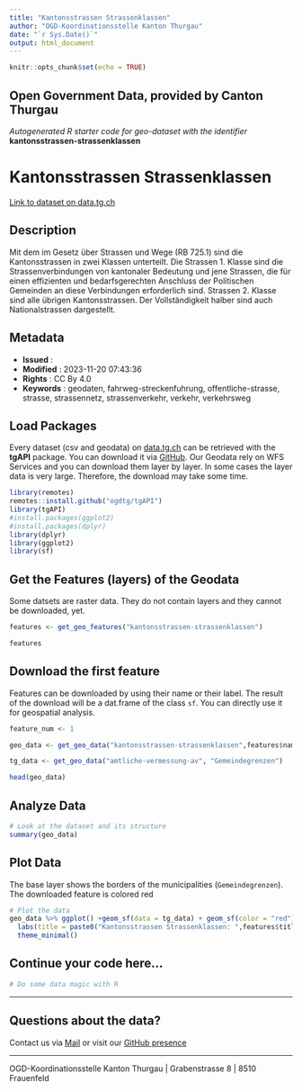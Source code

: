 ```yaml
---
title: "Kantonsstrassen Strassenklassen"
author: "OGD-Koordinationsstelle Kanton Thurgau"
date: "`r Sys.Date()`"
output: html_document
---
```


```r
knitr::opts_chunk$set(echo = TRUE)
```

## Open Government Data, provided by **Canton Thurgau**
*Autogenerated R starter code for geo-dataset with the identifier* **kantonsstrassen-strassenklassen**


# **Kantonsstrassen Strassenklassen**

[Link to dataset on data.tg.ch](https://data.tg.ch/explore/dataset/kantonsstrassen-strassenklassen/information/)

## Description

Mit dem im Gesetz über Strassen und Wege (RB 725.1) sind die Kantonsstrassen in zwei Klassen unterteilt. Die Strassen 1. Klasse sind die Strassenverbindungen von kantonaler Bedeutung und jene Strassen, die für einen effizienten und bedarfsgerechten Anschluss der Politischen Gemeinden an diese Verbindungen erforderlich sind. Strassen 2. Klasse sind alle übrigen Kantonsstrassen. Der Vollständigkeit halber sind auch Nationalstrassen dargestellt.

## Metadata

- **Issued**                   : 
- **Modified**                 : 2023-11-20 07:43:36
- **Rights**                   : CC By 4.0
- **Keywords**                 : geodaten, fahrweg-streckenfuhrung, offentliche-strasse, strasse, strassennetz, strassenverkehr, verkehr, verkehrsweg

## Load Packages

Every dataset (csv and geodata) on [data.tg.ch](https://data.tg.ch/pages/start/) can be retrieved with the **tgAPI** package. You can download it via [GitHub](https://github.com/ogdtg/tgAPI). Our Geodata rely on WFS Services and you can download them layer by layer. In some cases the layer data is very large. Therefore, the download may take some time.

```r
library(remotes)
remotes::install.github("ogdtg/tgAPI")
library(tgAPI)
#install.packages(ggplot2)
#install.packages(dplyr)
library(dplyr)
library(ggplot2)
library(sf)

```


## Get the Features (layers) of the Geodata

Some datsets are raster data. They do not contain layers and they cannot be downloaded, yet.

```r
features <- get_geo_features("kantonsstrassen-strassenklassen")

features
```


## Download the first feature

Features can be downloaded by using their name or their label. The result of the download will be a dat.frame of the class `sf`. You can directly use it for geospatial analysis.

```r

feature_num <- 1

geo_data <- get_geo_data("kantonsstrassen-strassenklassen",features$name[feature_num])

tg_data <- get_geo_data("amtliche-vermessung-av", "Gemeindegrenzen")

head(geo_data)
```


## Analyze Data

```r

# Look at the dataset and its structure
summary(geo_data)

```


## Plot Data

The base layer shows the borders of the municipalities (`Gemeindegrenzen`). The downloaded feature is colored red

```r

# Plot the data
geo_data %>% ggplot() +geom_sf(data = tg_data) + geom_sf(color = "red") +
  labs(title = paste0("Kantonsstrassen Strassenklassen: ",features$title[feature_num])) +
  theme_minimal()

```


## Continue your code here...


```r
# Do some data magic with R
```

------------------------------------------------------------------------

## Questions about the data?

Contact us via [Mail](mailto:ogd@tg.ch) or visit our [GitHub presence](https://github.com/ogdtg)


------------------------------------------------------------------------

OGD-Koordinationsstelle Kanton Thurgau | Grabenstrasse 8 | 8510 Frauenfeld
